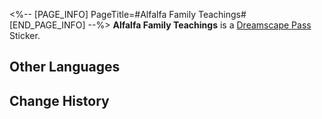 <%-- [PAGE_INFO]
PageTitle=#Alfalfa Family Teachings#
[END_PAGE_INFO] --%>
{{Stub|Location information}}
{{Item Infobox
|id          = 223732
|image       = Dreamscape Pass Sticker Text.png
|type        = Dreamscape Pass Sticker
|type2       = Stars in the Dream Stickers
|invCategory = 
|rarity      = 4
|effect      = 
|description = Digital stickers that can be used to decorate the pages of the Dreamtour Handbook. They come in many different styles.
|source1     = [[Investigate the Alfalfa Family Crest at Dewlight Pavilion]]
}}
{{Description|"Make more friends, because friends are money!"}}
'''Alfalfa Family Teachings''' is a [[Dreamscape Pass]] Sticker.

==Other Languages==
{{Other Languages
|en   = Alfalfa Family Teachings
|zhs  = 苜蓿草家训
|zht  = 苜蓿草家訓
|ja   = ルーサン家家訓
|ko   = 알팔파 가훈
|es   = Enseñanzas de la familia Alfalfa
|fr   = Devise de la Maison Grand-Trèfle
|ru   = Наставления клана Люцерн
|th   = คำสอนของตระกูล Alfalfa
|vi   = Phương Châm Của Gia Tộc Alfalfa
|de   = Lehre der Familie Alfalfa
|id   = Ajaran Alfalfa Family
|pt   = Ensinamentos da Família Alfafa
}}

==Change History==
{{Change History|2.1}}